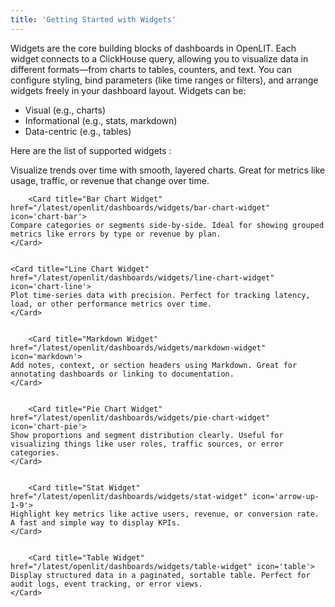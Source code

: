```yaml
---
title: 'Getting Started with Widgets'
---
```


Widgets are the core building blocks of dashboards in OpenLIT. Each widget connects to a ClickHouse query, allowing you to visualize data in different formats—from charts to tables, counters, and text.
You can configure styling, bind parameters (like time ranges or filters), and arrange widgets freely in your dashboard layout.
Widgets can be:
- Visual (e.g., charts)
- Informational (e.g., stats, markdown)
- Data-centric (e.g., tables)

Here are the list of supported widgets :

<CardGroup cols={2}>
		<Card title="Area Chart Widget" href="/latest/openlit/dashboards/widgets/area-chart-widget" icon='chart-area'>
    Visualize trends over time with smooth, layered charts. Great for metrics like usage, traffic, or revenue that change over time.
    </Card>


		<Card title="Bar Chart Widget" href="/latest/openlit/dashboards/widgets/bar-chart-widget" icon='chart-bar'>
    Compare categories or segments side-by-side. Ideal for showing grouped metrics like errors by type or revenue by plan.
    </Card>


    <Card title="Line Chart Widget" href="/latest/openlit/dashboards/widgets/line-chart-widget" icon='chart-line'>
    Plot time-series data with precision. Perfect for tracking latency, load, or other performance metrics over time.
    </Card>


		<Card title="Markdown Widget" href="/latest/openlit/dashboards/widgets/markdown-widget" icon='markdown'>
    Add notes, context, or section headers using Markdown. Great for annotating dashboards or linking to documentation.
    </Card>


		<Card title="Pie Chart Widget" href="/latest/openlit/dashboards/widgets/pie-chart-widget" icon='chart-pie'>
    Show proportions and segment distribution clearly. Useful for visualizing things like user roles, traffic sources, or error categories.
    </Card>


		<Card title="Stat Widget" href="/latest/openlit/dashboards/widgets/stat-widget" icon='arrow-up-1-9'>
    Highlight key metrics like active users, revenue, or conversion rate. A fast and simple way to display KPIs.
    </Card>


		<Card title="Table Widget" href="/latest/openlit/dashboards/widgets/table-widget" icon='table'>
    Display structured data in a paginated, sortable table. Perfect for audit logs, event tracking, or error views.
    </Card>
</CardGroup>